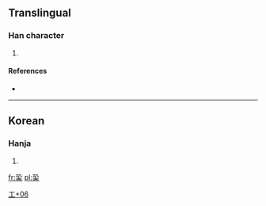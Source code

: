 ==Translingual==

===Han character===
{{Han char|rn=48|rad=工|as=06|sn=9|four=|canj=一弓手人 (MNQO)}}

# {{defn|Han|sort=工06}}

====References====
* {{Han ref|kx=0326.011|dj=0333.031|hdz=10413.031|uh=5DEC|ud=24044}}

----

==Korean==

===Hanja===
{{ko-hanja|hangeul=[[부]]|rv=bu|mr=pu}}

# {{defn|Korean|sort=工06}}

[[Category:Korean-only CJKV Characters|工+06]]

[[fr:巬]]
[[pl:巬]]